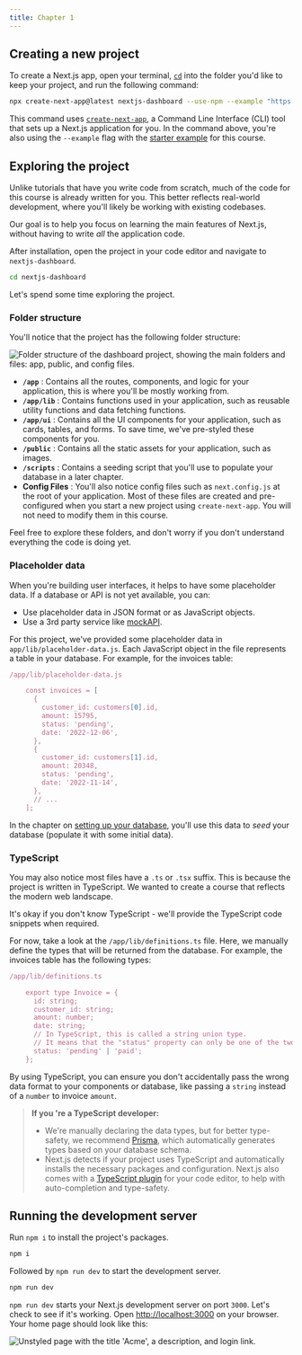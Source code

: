```yaml
---
title: Chapter 1
---
```


## Creating a new project

To create a Next.js app, open your terminal,
[`cd`](https://developer.mozilla.org/en-US/docs/Learn/Tools_and_testing/Understanding_client-side_tools/Command_line#basic_built-in_terminal_commands) into the folder you'd like to keep your project, and run the following command:

```bash
npx create-next-app@latest nextjs-dashboard --use-npm --example "https://github.com/vercel/next-learn/tree/main/dashboard/starter-example"
```

This command uses [`create-next-app`](/docs/app/api-reference/create-next-app), a Command Line Interface (CLI) tool that sets up a Next.js application
for you. In the command above, you're also using the `--example` flag with the
[starter example](https://github.com/vercel/next-learn/tree/main/dashboard/starter-example) for this course.

## Exploring the project

Unlike tutorials that have you write code from scratch, much of the code for
this course is already written for you. This better reflects real-world
development, where you'll likely be working with existing codebases.

Our goal is to help you focus on learning the main features of Next.js,
without having to write _all_ the application code.

After installation, open the project in your code editor and navigate to
`nextjs-dashboard`.

```bash
cd nextjs-dashboard
```

Let's spend some time exploring the project.

### Folder structure

You'll notice that the project has the following folder structure:

![Folder structure of the dashboard project, showing the main folders and files: app, public, and config files.](/assets/next-folder-structure.png)

- **`/app`** : Contains all the routes, components, and logic for your application, this is where you'll be mostly working from.
- **`/app/lib`** : Contains functions used in your application, such as reusable utility functions and data fetching functions.
- **`/app/ui`** : Contains all the UI components for your application, such as cards, tables, and forms. To save time, we've pre-styled these components for you.
- **`/public`** : Contains all the static assets for your application, such as images.
- **`/scripts`** : Contains a seeding script that you'll use to populate your database in a later chapter.
- **Config Files** : You'll also notice config files such as `next.config.js` at the root of your application. Most of these files are created and pre-configured when you start a new project using `create-next-app`. You will not need to modify them in this course.

Feel free to explore these folders, and don't worry if you don't understand
everything the code is doing yet.

### Placeholder data

When you're building user interfaces, it helps to have some placeholder data.
If a database or API is not yet available, you can:

- Use placeholder data in JSON format or as JavaScript objects.
- Use a 3rd party service like [mockAPI](https://mockapi.io/).

For this project, we've provided some placeholder data in
`app/lib/placeholder-data.js`. Each JavaScript object in the file represents a
table in your database. For example, for the invoices table:

```js
/app/lib/placeholder-data.js

    const invoices = [
      {
        customer_id: customers[0].id,
        amount: 15795,
        status: 'pending',
        date: '2022-12-06',
      },
      {
        customer_id: customers[1].id,
        amount: 20348,
        status: 'pending',
        date: '2022-11-14',
      },
      // ...
    ];
```

In the chapter on [setting up your database](/learn/dashboard-app/setting-up-your-database), you'll use this data to _seed_ your database (populate it with
some initial data).

### TypeScript

You may also notice most files have a `.ts` or `.tsx` suffix. This is because
the project is written in TypeScript. We wanted to create a course that
reflects the modern web landscape.

It's okay if you don't know TypeScript - we'll provide the TypeScript code
snippets when required.

For now, take a look at the `/app/lib/definitions.ts` file. Here, we manually
define the types that will be returned from the database. For example, the
invoices table has the following types:

```js
/app/lib/definitions.ts

    export type Invoice = {
      id: string;
      customer_id: string;
      amount: number;
      date: string;
      // In TypeScript, this is called a string union type.
      // It means that the "status" property can only be one of the two strings: 'pending' or 'paid'.
      status: 'pending' | 'paid';
    };
```

By using TypeScript, you can ensure you don't accidentally pass the wrong data
format to your components or database, like passing a `string` instead of a
`number` to invoice `amount`.

> **If you 're a TypeScript developer:**
>
> - We're manually declaring the data types, but for better type-safety, we
>   recommend [Prisma](https://www.prisma.io/), which automatically generates
>   types based on your database schema.
> - Next.js detects if your project uses TypeScript and automatically
>   installs the necessary packages and configuration. Next.js also comes with a
>   [TypeScript plugin](https://nextjs.org/docs/app/building-your-application/configuring/typescript#typescript-plugin) for your code editor,
>   to help with auto-completion and type-safety.

## Running the development server

Run `npm i` to install the project's packages.

```bash
npm i
```

Followed by `npm run dev` to start the development server.

```bash
npm run dev
```

`npm run dev` starts your Next.js development server on port `3000`. Let's
check to see if it's working. Open
[http://localhost:3000](http://localhost:3000/) on your browser. Your home
page should look like this:

![Unstyled page with the title 'Acme', a description, and login link.](/assets/next-acme-unstyled.png)